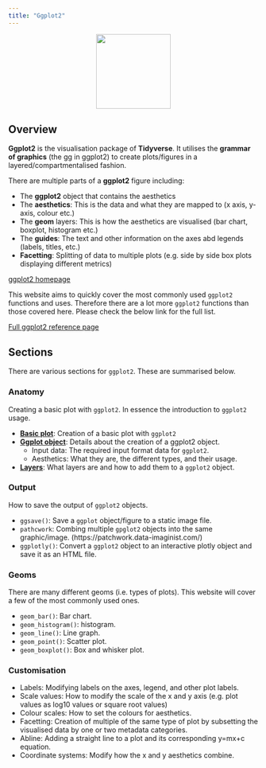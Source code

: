 ```yaml
---
title: "Ggplot2"
---
```


<center>
![](../images/ggplot2.png){style="width:150px"}
</center>

## Overview

__Ggplot2__ is the visualisation package of __Tidyverse__.
It utilises the __grammar of graphics__ (the gg in ggplot2) to create plots/figures in a layered/compartmentalised fashion.

There are multiple parts of a __ggplot2__ figure including:

- The __ggplot2__ object that contains the aesthetics
- The __aesthetics__: This is the data and what they are mapped to (x axis, y-axis, colour etc.)
- The __geom__ layers: This is how the aesthetics are visualised (bar chart, boxplot, histogram etc.)
- The __guides__: The text and other information on the axes abd legends (labels, titles, etc.)
- __Facetting__: Splitting of data to multiple plots (e.g. side by side box plots displaying different metrics)


[ggplot2 homepage](https://ggplot2.tidyverse.org//)

This website aims to quickly cover the most commonly used `ggplot2` functions and uses.
Therefore there are a lot more `ggplot2` functions than those covered here.
Please check the below link for the full list.

[Full ggplot2 reference page](https://ggplot2.tidyverse.org//reference/index.html)

## Sections

There are various sections for `ggplot2`. These are summarised below.

### Anatomy

Creating a basic plot with `ggplot2`. In essence the introduction to `ggplot2` usage.

- [__Basic plot__](/ggplot2/basic_plot.qmd): Creation of a basic plot with `ggplot2`
- [__Ggplot object__](/ggplot2/ggplot_object.qmd): Details about the creation of a ggplot2 object.
    - Input data: The required input format data for `ggplot2`. 
    - Aesthetics: What they are, the different types, and their usage.
- [__Layers__](/ggplot2/layers.qmd): What layers are and how to add them to a `ggplot2` object.

### Output

How to save the output of `ggplot2` objects.

- `ggsave()`: Save a `ggplot` object/figure to a static image file.
- `pathcwork`: Combing multiple `gpglot2` objects into the same graphic/image. (https://patchwork.data-imaginist.com/)
- `ggplotly()`: Convert a `ggplot2` object to an interactive plotly object and save it as an HTML file.

### Geoms

There are many different geoms (i.e. types of plots). 
This website will cover a few of the most commonly used ones.

- `geom_bar()`: Bar chart.
- `geom_histogram()`: histogram.
- `geom_line()`: Line graph.
- `geom_point()`: Scatter plot.
- `geom_boxplot()`: Box and whisker plot.

### Customisation

- Labels: Modifying labels on the axes, legend, and other plot labels.
- Scale values: How to modify the scale of the x and y axis (e.g. plot values as log10 values or square root values)
- Colour scales: How to set the colours for aesthetics.
- Facetting: Creation of multiple of the same type of plot by subsetting the visualised data by one or two metadata categories.
- Abline: Adding a straight line to a plot and its corresponding y=mx+c equation.
- Coordinate systems: Modify how the x and y aesthetics combine. 


